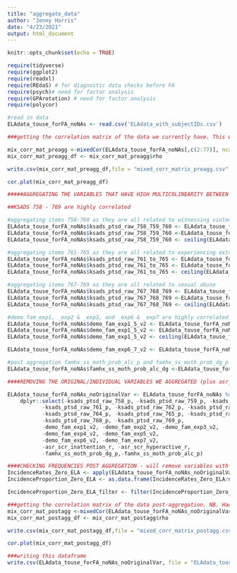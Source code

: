 ```yaml
---
title: "aggregate_data"
author: "Jenny Harris"
date: "4/23/2021"
output: html_document
---
```


```r
knitr::opts_chunk$set(echo = TRUE)

require(tidyverse)
require(ggplot2)
require(readxl)
require(REdaS) # for diagnostic data checks before FA
require(psych)# need for factor analysis
require(GPArotation) # need for factor analysis
require(polycor)
```

```r
#read in data
ELAdata_touse_forFA_noNAs <- read.csv('ELAdata_with_subjectIDs.csv')
```


```r
###getting the correlation matrix of the data we currently have. This will allow us to determine whether certain variables are highly correlated with one another. NB. Had to move demo_comb_income_v2 from p (polytomous) as too many categories

mix_corr_mat_preagg <-mixedCor(ELAdata_touse_forFA_noNAs[,c(2:77)], ncat = 6, smooth=TRUE,global=TRUE, correct=FALSE, c = c(5:12,14,72,74), p= c(13,22:31,67:71,73), d=c(1:4,15:21,32:66,75,76))
mix_corr_mat_preagg_df <- mix_corr_mat_preagg$rho
```

```r
write.csv(mix_corr_mat_preagg_df,file = "mixed_corr_matrix_preagg.csv", row.names = FALSE)
```

```r
cor.plot(mix_corr_mat_preagg_df)
```

```r
#####AGGREGATING THE VARIABLES THAT HAVE HIGH MULTICOLINEARITY BETWEEN ONE ANOTHER AND ALSO MAKE CONCEPTUAL SENSE TO GROUP TOGETHER. These are combining the initial individual variables. If >2 variables are grouped the sum is halved to ensure that there are a maximum of 4 categories

##KSADS 758 - 769 are highly correlated

#aggregating items 758-760 as they are all related to witnessing violence
ELAdata_touse_forFA_noNAs$ksads_ptsd_raw_758_759_760 <- ELAdata_touse_forFA_noNAs$ksads_ptsd_raw_758_p + ELAdata_touse_forFA_noNAs$ksads_ptsd_raw_759_p + ELAdata_touse_forFA_noNAs$ksads_ptsd_raw_760_p
ELAdata_touse_forFA_noNAs$ksads_ptsd_raw_758_759_760 <-ELAdata_touse_forFA_noNAs$ksads_ptsd_raw_758_759_760/2
ELAdata_touse_forFA_noNAs$ksads_ptsd_raw_758_759_760 <- ceiling(ELAdata_touse_forFA_noNAs$ksads_ptsd_raw_758_759_760)

#aggregating items 761-765 as they are all related to experiencing extreme physical threats/violence
ELAdata_touse_forFA_noNAs$ksads_ptsd_raw_761_to_765 <- ELAdata_touse_forFA_noNAs$ksads_ptsd_raw_761_p + ELAdata_touse_forFA_noNAs$ksads_ptsd_raw_762_p + ELAdata_touse_forFA_noNAs$ksads_ptsd_raw_763_p + ELAdata_touse_forFA_noNAs$ksads_ptsd_raw_764_p + ELAdata_touse_forFA_noNAs$ksads_ptsd_raw_765_p
ELAdata_touse_forFA_noNAs$ksads_ptsd_raw_761_to_765 <- ELAdata_touse_forFA_noNAs$ksads_ptsd_raw_761_to_765/2
ELAdata_touse_forFA_noNAs$ksads_ptsd_raw_761_to_765 <- ceiling(ELAdata_touse_forFA_noNAs$ksads_ptsd_raw_761_to_765)

#aggregating items 767-769 as they are all related to sexual abuse
ELAdata_touse_forFA_noNAs$ksads_ptsd_raw_767_768_769 <- ELAdata_touse_forFA_noNAs$ksads_ptsd_raw_767_p + ELAdata_touse_forFA_noNAs$ksads_ptsd_raw_768_p+ ELAdata_touse_forFA_noNAs$ksads_ptsd_raw_769_p
ELAdata_touse_forFA_noNAs$ksads_ptsd_raw_767_768_769 <-ELAdata_touse_forFA_noNAs$ksads_ptsd_raw_767_768_769/2
ELAdata_touse_forFA_noNAs$ksads_ptsd_raw_767_768_769 <- ceiling(ELAdata_touse_forFA_noNAs$ksads_ptsd_raw_767_768_769)

#demo_fam_exp1, _exp2 & _exp3, and _exp6 & _exp7 are highly correlated. Post aggregation exp1-3, 4 and 5 are all highly correlated
ELAdata_touse_forFA_noNAs$demo_fam_exp1_5_v2 <- ELAdata_touse_forFA_noNAs$demo_fam_exp1_v2 + ELAdata_touse_forFA_noNAs$demo_fam_exp2_v2 + ELAdata_touse_forFA_noNAs$demo_fam_exp3_v2 + ELAdata_touse_forFA_noNAs$demo_fam_exp4_v2 + ELAdata_touse_forFA_noNAs$demo_fam_exp5_v2
ELAdata_touse_forFA_noNAs$demo_fam_exp1_5_v2 <- ELAdata_touse_forFA_noNAs$demo_fam_exp1_5_v2/2
ELAdata_touse_forFA_noNAs$demo_fam_exp1_5_v2 <- ceiling(ELAdata_touse_forFA_noNAs$demo_fam_exp1_5_v2)

ELAdata_touse_forFA_noNAs$demo_fam_exp6_7_v2 <- ELAdata_touse_forFA_noNAs$demo_fam_exp6_v2 + ELAdata_touse_forFA_noNAs$demo_fam_exp7_v2

#post aggregation famhx_ss_moth_prob_alc_p and famhx_ss_moth_prob_dg_p are too highly correlated 
ELAdata_touse_forFA_noNAs$famhx_ss_moth_prob_alc_dg <-ELAdata_touse_forFA_noNAs$famhx_ss_moth_prob_alc_p +ELAdata_touse_forFA_noNAs$famhx_ss_moth_prob_dg_p
```


```r
####REMOVING THE ORIGINAL/INDIVIDUAL VARIABLES WE AGGREGATED (plus asr_scr variables that are also covered in other variables)

ELAdata_touse_forFA_noNAs_noOriginalVar <- ELAdata_touse_forFA_noNAs %>% 
    dplyr::select(-ksads_ptsd_raw_758_p, -ksads_ptsd_raw_759_p, -ksads_ptsd_raw_760_p,
           -ksads_ptsd_raw_761_p, -ksads_ptsd_raw_762_p, -ksads_ptsd_raw_763_p,
           -ksads_ptsd_raw_764_p, -ksads_ptsd_raw_765_p, -ksads_ptsd_raw_767_p, 
           -ksads_ptsd_raw_768_p, -ksads_ptsd_raw_769_p,
           -demo_fam_exp1_v2, -demo_fam_exp2_v2, -demo_fam_exp3_v2,  
           -demo_fam_exp4_v2, -demo_fam_exp5_v2,
           -demo_fam_exp6_v2, -demo_fam_exp7_v2,
           -asr_scr_inattention_r, -asr_scr_hyperactive_r,
           -famhx_ss_moth_prob_dg_p,-famhx_ss_moth_prob_alc_p)

```


```r
####CHECKING FREQUENCIES POST AGGREGATION - will remove variables with an incidence rate <0.05% 
IncidenceRates_Zero_ELA <- apply(ELAdata_touse_forFA_noNAs_noOriginalVar, 2, function(x) sum(x == 0))
IncidenceProportion_Zero_ELA <- as.data.frame(IncidenceRates_Zero_ELA/nrow(ELAdata_touse_forFA_noNAs_noOriginalVar))

IncidenceProportion_Zero_ELA_filter <- filter(IncidenceProportion_Zero_ELA, IncidenceRates_Zero_ELA/nrow(ELAdata_touse_forFA_noNAs_noOriginalVar) > .995)

```


```r
###getting the correlation matrix of the data post-aggregation. NB. Had to remove demo_comb_income_v2 from p as too many categories
mix_corr_mat_postagg <-mixedCor(ELAdata_touse_forFA_noNAs_noOriginalVar[,c(2:61)], ncat = 6, smooth=TRUE,global=TRUE, correct=FALSE, c = c(3:8,10,50,52), p= c(9,11:20,45:49,51,55:60), d=c(1:2,21:44,53,54))
mix_corr_mat_postagg_df <- mix_corr_mat_postagg$rho
```

```r
write.csv(mix_corr_mat_postagg_df,file = "mixed_corr_matrix_postagg.csv", row.names = FALSE)
```


```r
cor.plot(mix_corr_mat_postagg_df)
```

```r
###writing this dataframe 
write.csv(ELAdata_touse_forFA_noNAs_noOriginalVar, file = "ELAdata_touse_forFA_noNAs_noOriginalVar.csv", row.names=FALSE)
```

